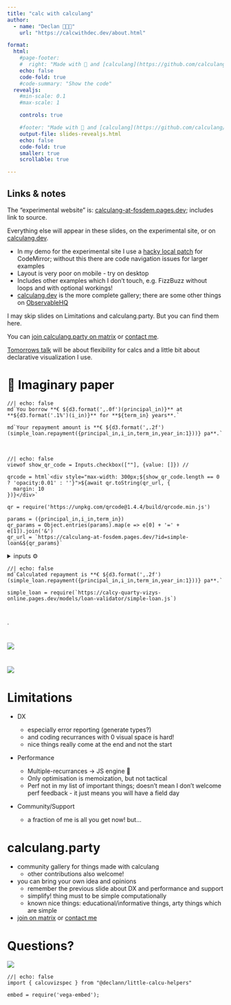 ```yaml
---
title: "calc with calculang"
author:
  - name: "Declan 🧮👨‍💻"
    url: "https://calcwithdec.dev/about.html"

format:
  html:
    #page-footer:
    #  right: "Made with 💓 and [calculang](https://github.com/calculang/calculang)"
    echo: false
    code-fold: true
    #code-summary: "Show the code"
  revealjs:
    #min-scale: 0.1
    #max-scale: 1

    controls: true

    #footer: "Made with 💓 and [calculang](https://github.com/calculang/calculang)"
    output-file: slides-revealjs.html
    echo: false
    code-fold: true
    smaller: true
    scrollable: true

---
```


## Links & notes

The "experimental website" is: [calculang-at-fosdem.pages.dev](https://calculang-at-fosdem.pages.dev); includes link to source.

Everything else will appear in these slides, on the experimental site, or on [calculang.dev](https://calculang.dev).

- In my demo for the experimental site I use a [hacky local patch](https://discuss.codemirror.net/t/force-complete-dom-render/7777) for CodeMirror; without this there are code navigation issues for larger examples
- Layout is very poor on mobile - try on desktop
- Includes other examples which I don't touch, e.g. FizzBuzz without loops and with optional workings!
- [calculang.dev](https://calculang.dev) is the more complete gallery; there are some other things on [ObservableHQ](https://observablehq.com/collection/@declann/calculang)

I may skip slides on Limitations and calculang.party. But you can find them here.

You can [join calculang.party on matrix](https://matrix.to/#/#calculang.party:matrix.org) or [contact me](https://calcwithdec.dev/about.html).

[Tomorrows talk](https://fosdem.org/2024/schedule/event/fosdem-2024-2636-declarative-calcs-and-visualization-with-calculang/) will be about flexibility for calcs and a little bit about declarative visualization I use.

# 📝 Imaginary paper

```ojs
//| echo: false
md`You borrow **€ ${d3.format(',.0f')(principal_in)}** at **${d3.format('.1%')(i_in)}** for **${term_in} years**.`

md`Your repayment amount is **€ ${d3.format(',.2f')(simple_loan.repayment({principal_in,i_in,term_in,year_in:1}))} pa**.`
```

<br/>

```ojs
//| echo: false
viewof show_qr_code = Inputs.checkbox([""], {value: []}) //

qrcode = html`<div style="max-width: 300px;${show_qr_code.length == 0 ? 'opacity:0.01' : ''}">${await qr.toString(qr_url, {
  margin: 10
})}</div>`

qr = require('https://unpkg.com/qrcode@1.4.4/build/qrcode.min.js')

params = ({principal_in,i_in,term_in})
qr_params = Object.entries(params).map(e => e[0] + '=' + e[1]).join('&')
qr_url = `https://calculang-at-fosdem.pages.dev/?id=simple-loan&${qr_params}`
```


<details><summary>inputs ⚙️</summary>

```ojs
//| panel: input
/// layout-ncol: 2 Requires Even # components! or odd error

viewof principal_in = Inputs.range([0, 500000], {label: "Principal 💰 €", step:10000, value:+(100000)});

viewof i_in = Inputs.range([-5/100, 20/100], {label: "Interest rate", step: 0.1/100, value: +(4/100)}); // neg interest is probably contrary and not tested well

viewof term_in = Inputs.select([25, 10, 5, 30, 35, 40, 1, 480], {label: "Term (years)", value: +(10)});
```

</details>


```ojs
//| echo: false
md`Calculated repayment is **€ ${d3.format(',.2f')(simple_loan.repayment({principal_in,i_in,term_in,year_in:1}))} pa**.`
```


```ojs
simple_loan = require(`https://calcy-quarty-vizys-online.pages.dev/models/loan-validator/simple-loan.js`)

```

#

.

#

![](./pic-1.png) <!--{width=100}-->


#

![](./pic-2.png) <!--{width=100}-->



# Limitations

- DX

  - especially error reporting (generate types?)
  - and coding recurrances with 0 visual space is hard!
  - nice things really come at the end and not the start

- Performance

  - Multiple-recurrances -> JS engine 🤯
  - Only optimisation is memoization, but not tactical
  - Perf not in my list of important things; doesn't mean I don't welcome perf feedback - it just means you will have a field day

- Community/Support
  - a fraction of me is all you get now! but...

# calculang.party

- community gallery for things made with calculang
  - other contributions also welcome!

- you can bring your own idea and opinions
  - remember the previous slide about DX and performance and support
  - simplify! thing must to be simple computationally
  - known nice things: educational/informative things, arty things which are simple

- [join on matrix](https://matrix.to/#/#calculang.party:matrix.org) or [contact me](https://calcwithdec.dev/about.html)

# Questions?

![](./logo4.svg) <!--{width=100}-->

```ojs
//| echo: false
import { calcuvizspec } from "@declann/little-calcu-helpers"

embed = require('vega-embed');
```